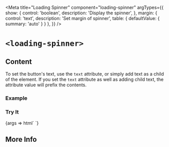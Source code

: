 


<Meta
  title="Loading Spinner"
  component="loading-spinner"
  argTypes={{
    show: {
      control: 'boolean',
      description: 'Display the spinner',
    },
    margin: {
      control: 'text',
      description: 'Set margin of spinner',
      table: { defaultValue: { summary: 'auto' } }
    },
  }}
/>

# `<loading-spinner>`

## Content

To set the button's text, use the `text` attribute, or simply add text as a child of the element. If you set the `text` attribute as well as adding child text, the attribute value will prefix the contents.

<!-- TODO: implement icon -->
<!-- To add an icon to the button, use the `icon` attribute -->

### Example

### Try It

<Canvas withSource="open" >
  <Story name="Spinner" component="loading-spinner" args={{
    show: true,
    margin: 'auto',
  }}>
    {args => html`
      <loading-spinner
        ?show="${ifDefined(args.show)}"
        margin="${ifDefined(args.margin || undefined)}"
      ></loading-spinner>`}
  </Story>
  <ArgsTable story="Spinner"/>
</Canvas>

## More Info

<Description markdown={readme} />
